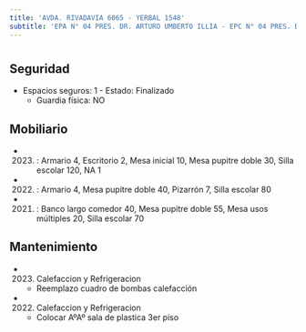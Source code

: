 ```yaml
---
title: 'AVDA. RIVADAVIA 6065 - YERBAL 1548'
subtitle: 'EPA N° 04 PRES. DR. ARTURO UMBERTO ILLIA - EPC N° 04 PRES. DR. ARTURO UMBERTO ILLIA - JIC N° 03/07° LA PORTEÑA'
---
```


#


## Seguridad

*  Espacios seguros: 1 - Estado: Finalizado 
    + Guardia física: NO





## Mobiliario

*  (2023) : Armario 4, Escritorio 2, Mesa inicial 10, Mesa pupitre doble 30, Silla escolar 120, NA 1 

*  (2022) : Armario 4, Mesa pupitre doble 40, Pizarrón 7, Silla escolar 80 

*  (2021) : Banco largo comedor 40, Mesa pupitre doble 55, Mesa usos múltiples 20, Silla escolar 70 





## Mantenimiento

*  (2023) Calefaccion y Refrigeracion 
    + Reemplazo cuadro de bombas calefacción

*  (2022) Calefaccion y Refrigeracion 
    + Colocar AºAº sala de plastica 3er piso



